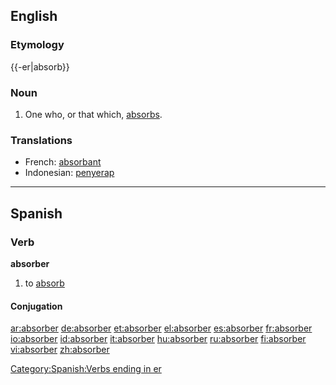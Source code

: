 ==English==

===Etymology===
{{-er|absorb}}

===Noun===
{{wikipedia}}
{{en-noun}}

# One who, or that which, [[absorb]]s.

===Translations===
{{rfc-level|Translations at L3+ (AutoFormat would have corrected level of Translations)}}
{{top}}
*French: [[absorbant]] {{m}}
*Indonesian: [[serap|penyerap]]
{{bottom}}

----

==Spanish==

===Verb===
'''absorber'''

# to [[absorb]]

====Conjugation====
{{es-conj-er|absorb}}

[[Category:Spanish:Verbs ending in er]]

[[ar:absorber]]
[[de:absorber]]
[[et:absorber]]
[[el:absorber]]
[[es:absorber]]
[[fr:absorber]]
[[io:absorber]]
[[id:absorber]]
[[it:absorber]]
[[hu:absorber]]
[[ru:absorber]]
[[fi:absorber]]
[[vi:absorber]]
[[zh:absorber]]